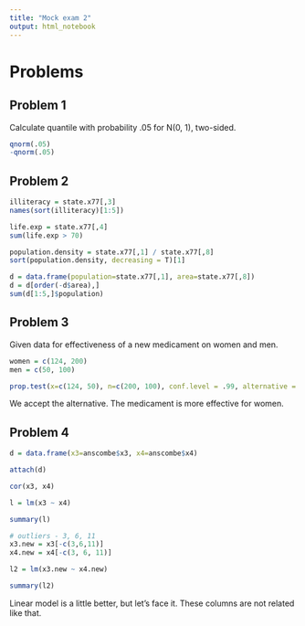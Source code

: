 ```yaml
---
title: "Mock exam 2"
output: html_notebook
---
```


# Problems

## Problem 1

Calculate quantile with probability .05 for N(0, 1), two-sided.

```r
qnorm(.05)
-qnorm(.05)
```

## Problem 2

```r
illiteracy = state.x77[,3]
names(sort(illiteracy)[1:5])

life.exp = state.x77[,4]
sum(life.exp > 70)

population.density = state.x77[,1] / state.x77[,8]
sort(population.density, decreasing = T)[1]

d = data.frame(population=state.x77[,1], area=state.x77[,8])
d = d[order(-d$area),]
sum(d[1:5,]$population)
```

## Problem 3

Given data for effectiveness of a new medicament on women and men.
```r
women = c(124, 200)
men = c(50, 100)

prop.test(x=c(124, 50), n=c(200, 100), conf.level = .99, alternative = 'greater')
```
We accept the alternative. The medicament is more effective for women.

## Problem 4

```r
d = data.frame(x3=anscombe$x3, x4=anscombe$x4)

attach(d)

cor(x3, x4)

l = lm(x3 ~ x4)

summary(l)

# outliers - 3, 6, 11
x3.new = x3[-c(3,6,11)]
x4.new = x4[-c(3, 6, 11)]

l2 = lm(x3.new ~ x4.new)

summary(l2)
```
Linear model is a little better, but let's face it. These columns are not related like that.